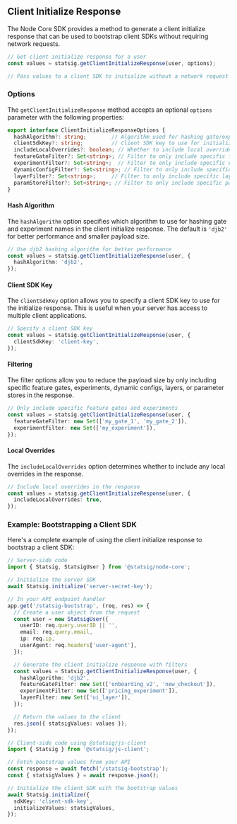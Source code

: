 ## Client Initialize Response

The Node Core SDK provides a method to generate a client initialize response that can be used to bootstrap client SDKs without requiring network requests.

```typescript
// Get client initialize response for a user
const values = statsig.getClientInitializeResponse(user, options);

// Pass values to a client SDK to initialize without a network request
```

### Options

The `getClientInitializeResponse` method accepts an optional `options` parameter with the following properties:

```typescript
export interface ClientInitializeResponseOptions {
  hashAlgorithm?: string;        // Algorithm used for hashing gate/experiment names (default: 'djb2')
  clientSdkKey?: string;         // Client SDK key to use for initialization
  includeLocalOverrides?: boolean; // Whether to include local overrides in the response
  featureGateFilter?: Set<string>; // Filter to only include specific feature gates
  experimentFilter?: Set<string>;  // Filter to only include specific experiments
  dynamicConfigFilter?: Set<string>; // Filter to only include specific dynamic configs
  layerFilter?: Set<string>;     // Filter to only include specific layers
  paramStoreFilter?: Set<string>; // Filter to only include specific parameter stores
}
```

#### Hash Algorithm

The `hashAlgorithm` option specifies which algorithm to use for hashing gate and experiment names in the client initialize response. The default is `'djb2'` for better performance and smaller payload size.

```typescript
// Use djb2 hashing algorithm for better performance
const values = statsig.getClientInitializeResponse(user, {
  hashAlgorithm: 'djb2',
});
```

#### Client SDK Key

The `clientSdkKey` option allows you to specify a client SDK key to use for the initialize response. This is useful when your server has access to multiple client applications.

```typescript
// Specify a client SDK key
const values = statsig.getClientInitializeResponse(user, {
  clientSdkKey: 'client-key',
});
```

#### Filtering

The filter options allow you to reduce the payload size by only including specific feature gates, experiments, dynamic configs, layers, or parameter stores in the response.

```typescript
// Only include specific feature gates and experiments
const values = statsig.getClientInitializeResponse(user, {
  featureGateFilter: new Set(['my_gate_1', 'my_gate_2']),
  experimentFilter: new Set(['my_experiment']),
});
```

#### Local Overrides

The `includeLocalOverrides` option determines whether to include any local overrides in the response.

```typescript
// Include local overrides in the response
const values = statsig.getClientInitializeResponse(user, {
  includeLocalOverrides: true,
});
```

### Example: Bootstrapping a Client SDK

Here's a complete example of using the client initialize response to bootstrap a client SDK:

```typescript
// Server-side code
import { Statsig, StatsigUser } from '@statsig/node-core';

// Initialize the server SDK
await Statsig.initialize('server-secret-key');

// In your API endpoint handler
app.get('/statsig-bootstrap', (req, res) => {
  // Create a user object from the request
  const user = new StatsigUser({
    userID: req.query.userID || '',
    email: req.query.email,
    ip: req.ip,
    userAgent: req.headers['user-agent'],
  });

  // Generate the client initialize response with filters
  const values = Statsig.getClientInitializeResponse(user, {
    hashAlgorithm: 'djb2',
    featureGateFilter: new Set(['onboarding_v2', 'new_checkout']),
    experimentFilter: new Set(['pricing_experiment']),
    layerFilter: new Set(['ui_layer']),
  });

  // Return the values to the client
  res.json({ statsigValues: values });
});
```

```typescript
// Client-side code using @statsig/js-client
import { Statsig } from '@statsig/js-client';

// Fetch bootstrap values from your API
const response = await fetch('/statsig-bootstrap');
const { statsigValues } = await response.json();

// Initialize the client SDK with the bootstrap values
await Statsig.initialize({
  sdkKey: 'client-sdk-key',
  initializeValues: statsigValues,
});
```
